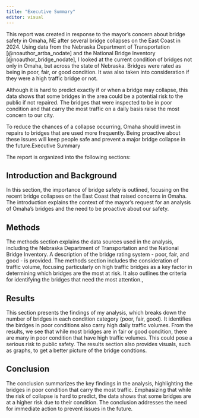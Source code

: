 ```yaml
---
title: "Executive Summary"
editor: visual
---
```


This report was created in response to the mayor's concern about bridge safety in Omaha, NE after several bridge collapses on the East Coast in 2024. Using data from the Nebraska Department of Transportation [@noauthor_artba_nodate] and the National Bridge Inventory [@noauthor_bridge_nodate], I looked at the current condition of bridges not only in Omaha, but across the state of Nebraska. Bridges were rated as being in poor, fair, or good condition. It was also taken into consideration if they were a high traffic bridge or not.

Although it is hard to predict exactly if or when a bridge may collapse, this data shows that some bridges in the area could be a potential risk to the public if not repaired. The bridges that were inspected to be in poor condition and that carry the most traffic on a daily basis raise the most concern to our city.

To reduce the chances of a collapse occurring, Omaha should invest in repairs to bridges that are used more frequently. Being proactive about these issues will keep people safe and prevent a major bridge collapse in the future.Executive Summary

The report is organized into the following sections:

## Introduction and Background

In this section, the importance of bridge safety is outlined, focusing on the recent bridge collapses on the East Coast that raised concerns in Omaha. The introduction explains the context of the mayor's request for an analysis of Omaha's bridges and the need to be proactive about our safety.

## Methods

The methods section explains the data sources used in the analysis, including the Nebraska Department of Transportation and the National Bridge Inventory. A description of the bridge rating system - poor, fair, and good - is provided. The methods section includes the consideration of traffic volume, focusing particularly on high traffic bridges as a key factor in determining which bridges are the most at risk. It also outlines the criteria for identifying the bridges that need the most attention.,

## Results

This section presents the findings of my analysis, which breaks down the number of bridges in each condition category (poor, fair, good). It identifies the birdges in poor conditions also carry high daily traffic volumes. From the results, we see that while most bridges are in fair or good condition, there are many in poor condition that have high traffic volumes. This could pose a serious risk to public safety. The results section also provides visuals, such as graphs, to get a better picture of the bridge condtions.

## Conclusion

The conclusion summarizes the key findings in the analysis, highlighting the bridges in poor condition that carry the most traffic. Emphasizing that while the risk of collapse is hard to predict, the data shows that some bridges are at a higher risk due to their condition. The conclusion addresses the need for immediate action to prevent issues in the future.
